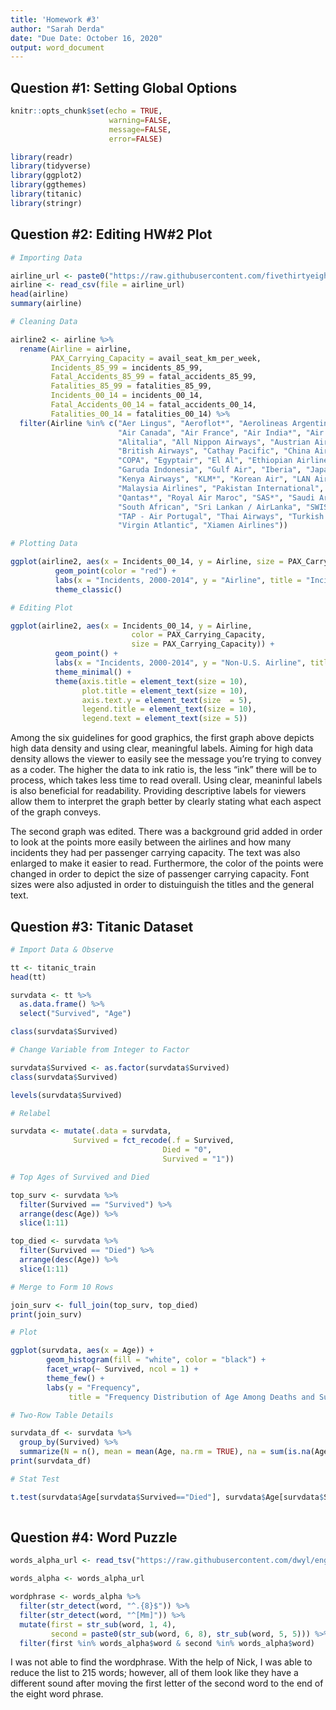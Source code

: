 ```yaml
---
title: 'Homework #3'
author: "Sarah Derda"
date: "Due Date: October 16, 2020"
output: word_document
---
```


## Question #1: Setting Global Options  



```r

knitr::opts_chunk$set(echo = TRUE, 
                      warning=FALSE, 
                      message=FALSE, 
                      error=FALSE)

library(readr)
library(tidyverse)
library(ggplot2)
library(ggthemes)
library(titanic)
library(stringr)

```

## Question #2: Editing HW#2 Plot  



```r

# Importing Data

airline_url <- paste0("https://raw.githubusercontent.com/fivethirtyeight/data/master/airline-safety/airline-safety.csv")
airline <- read_csv(file = airline_url)
head(airline)
summary(airline)

# Cleaning Data

airline2 <- airline %>% 
  rename(Airline = airline,
         PAX_Carrying_Capacity = avail_seat_km_per_week,
         Incidents_85_99 = incidents_85_99,
         Fatal_Accidents_85_99 = fatal_accidents_85_99,
         Fatalities_85_99 = fatalities_85_99,
         Incidents_00_14 = incidents_00_14,
         Fatal_Accidents_00_14 = fatal_accidents_00_14,
         Fatalities_00_14 = fatalities_00_14) %>%
  filter(Airline %in% c("Aer Lingus", "Aeroflot*", "Aerolineas Argentinas", "Aeromexico*",
                        "Air Canada", "Air France", "Air India*", "Air New Zealand*",
                        "Alitalia", "All Nippon Airways", "Austrian Airlines", "Avianca",
                        "British Airways", "Cathay Pacific", "China Airlines", "Condor",
                        "COPA", "Egyptair", "El Al", "Ethiopian Airlines", "Finnair",
                        "Garuda Indonesia", "Gulf Air", "Iberia", "Japan Airlines",
                        "Kenya Airways", "KLM*", "Korean Air", "LAN Airlines", "Lufthansa*",
                        "Malaysia Airlines", "Pakistan International", "Philippine Airlines",
                        "Qantas*", "Royal Air Maroc", "SAS*", "Saudi Arabian", "Singapore Airlines",
                        "South African", "Sri Lankan / AirLanka", "SWISS*", "TACA", "TAM",
                        "TAP - Air Portugal", "Thai Airways", "Turkish Airlines", "Vietnam Airlines",
                        "Virgin Atlantic", "Xiamen Airlines"))

```


```r

# Plotting Data

ggplot(airline2, aes(x = Incidents_00_14, y = Airline, size = PAX_Carrying_Capacity)) +
          geom_point(color = "red") + 
          labs(x = "Incidents, 2000-2014", y = "Airline", title = "Incidents per Trillion Available Seat Kilometers per Non-U.S. Airline, 2000-2014") + 
          theme_classic()

# Editing Plot

ggplot(airline2, aes(x = Incidents_00_14, y = Airline, 
                           color = PAX_Carrying_Capacity,
                           size = PAX_Carrying_Capacity)) +
          geom_point() + 
          labs(x = "Incidents, 2000-2014", y = "Non-U.S. Airline", title = "Incidents per Trillion Available Seat Kilometers per Non-U.S. Airline, 2000-2014", size = "Passenger Carrying Capacity") + 
          theme_minimal() +
          theme(axis.title = element_text(size = 10), 
                plot.title = element_text(size = 10), 
                axis.text.y = element_text(size  = 5),
                legend.title = element_text(size = 10),
                legend.text = element_text(size = 5))

```


Among the six guidelines for good graphics, the first graph above depicts high data density 
and using clear, meaningful labels. Aiming for high data density allows the viewer
to easily see the message you're trying to convey as a coder. The higher the data
to ink ratio is, the less "ink" there will be to process, which takes less time to
read overall. Using clear, meaninful labels is also beneficial for readability.
Providing descriptive labels for viewers allow them to interpret the graph better
by clearly stating what each aspect of the graph conveys.

The second graph was edited. There was a background grid added in order to look at
the points more easily between the airlines and how many incidents they had per 
passenger carrying capacity. The text was also enlarged to make it easier to read. 
Furthermore, the color of the points were changed in order to depict the size of passenger carrying
capacity. Font sizes were also adjusted in order to distuinguish the titles and the
general text.

## Question #3: Titanic Dataset  



```r

# Import Data & Observe

tt <- titanic_train
head(tt)

survdata <- tt %>%
  as.data.frame() %>%
  select("Survived", "Age")

class(survdata$Survived)

# Change Variable from Integer to Factor

survdata$Survived <- as.factor(survdata$Survived)
class(survdata$Survived)

levels(survdata$Survived)

# Relabel

survdata <- mutate(.data = survdata,
              Survived = fct_recode(.f = Survived,
                                  Died = "0",
                                  Survived = "1"))

# Top Ages of Survived and Died

top_surv <- survdata %>%
  filter(Survived == "Survived") %>%
  arrange(desc(Age)) %>%
  slice(1:11)

top_died <- survdata %>%
  filter(Survived == "Died") %>%
  arrange(desc(Age)) %>%
  slice(1:11)

# Merge to Form 10 Rows

join_surv <- full_join(top_surv, top_died)
print(join_surv)

# Plot

ggplot(survdata, aes(x = Age)) + 
        geom_histogram(fill = "white", color = "black") + 
        facet_wrap(~ Survived, ncol = 1) + 
        theme_few() +
        labs(y = "Frequency", 
             title = "Frequency Distribution of Age Among Deaths and Survivals")

# Two-Row Table Details

survdata_df <- survdata %>%
  group_by(Survived) %>%
  summarize(N = n(), mean = mean(Age, na.rm = TRUE), na = sum(is.na(Age)), min = min(Age, na.rm = TRUE))
print(survdata_df)

# Stat Test

t.test(survdata$Age[survdata$Survived=="Died"], survdata$Age[survdata$Survived=="Survived"])
  
```

## Question #4: Word Puzzle  



```r

words_alpha_url <- read_tsv("https://raw.githubusercontent.com/dwyl/english-words/master/words_alpha.txt", col_names = "word")

words_alpha <- words_alpha_url

wordphrase <- words_alpha %>%
  filter(str_detect(word, "^.{8}$")) %>%
  filter(str_detect(word, "^[Mm]")) %>%
  mutate(first = str_sub(word, 1, 4),
         second = paste0(str_sub(word, 6, 8), str_sub(word, 5, 5))) %>%
  filter(first %in% words_alpha$word & second %in% words_alpha$word)

```

I was not able to find the wordphrase. With the help of Nick, I was able to reduce
the list to 215 words; however, all of them look like they have a different sound
after moving the first letter of the second word to the end of the eight word phrase.
